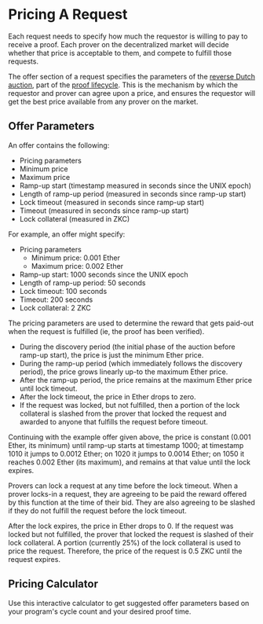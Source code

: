 
# Pricing A Request

Each request needs to specify how much the requestor is willing to pay to receive a proof.
Each prover on the decentralized market will decide whether that price is acceptable to them, and compete to fulfill those requests.

The offer section of a request specifies the parameters of the [reverse Dutch auction](https://en.wikipedia.org/wiki/Reverse_auction#Dutch_reverse_auctions), part of the [proof lifecycle](/developers/proof-lifecycle).
This is the mechanism by which the requestor and prover can agree upon a price, and ensures the requestor will get the best price available from any prover on the market.

## Offer Parameters

An offer contains the following:

- Pricing parameters
- Minimum price
- Maximum price
- Ramp-up start (timestamp measured in seconds since the UNIX epoch)
- Length of ramp-up period (measured in seconds since ramp-up start)
- Lock timeout (measured in seconds since ramp-up start)
- Timeout (measured in seconds since ramp-up start)
- Lock collateral (measured in ZKC)

For example, an offer might specify:

- Pricing parameters
  - Minimum price: 0.001 Ether
  - Maximum price: 0.002 Ether
- Ramp-up start: 1000 seconds since the UNIX epoch
- Length of ramp-up period: 50 seconds
- Lock timeout: 100 seconds
- Timeout: 200 seconds
- Lock collateral: 2 ZKC

The pricing parameters are used to determine the reward that gets paid-out when the request is fulfilled (ie, the proof has been verified).

- During the discovery period (the initial phase of the auction before ramp-up start), the price is just the minimum Ether price.
- During the ramp-up period (which immediately follows the discovery period), the price grows linearly up-to the maximum Ether price.
- After the ramp-up period, the price remains at the maximum Ether price until lock timeout.
- After the lock timeout, the price in Ether drops to zero.
- If the request was locked, but not fulfilled, then a portion of the lock collateral is slashed from the prover that locked the request and awarded to anyone that fulfills the request before timeout.

Continuing with the example offer given above, the price is constant (0.001 Ether, its minimum) until ramp-up starts at timestamp 1000;
at timestamp 1010 it jumps to 0.0012 Ether; on 1020 it jumps to 0.0014 Ether; on 1050 it reaches 0.002 Ether (its maximum), and remains at that value until the lock expires.

Provers can lock a request at any time before the lock timeout. When a prover locks-in a request, they are agreeing to be paid the reward offered by this function at the time of their bid. They are also agreeing to be slashed if they do not fulfill the request before the lock timeout.

After the lock expires, the price in Ether drops to 0. If the request was locked but not fulfilled, the prover that locked the request is slashed of their lock collateral. A portion (currently 25%) of the lock collateral is used to price the request. Therefore, the price of the request is 0.5 ZKC until the request expires.



## Pricing Calculator

Use this interactive calculator to get suggested offer parameters based on your program's cycle count and your desired proof time.

<PricingCalculator />

